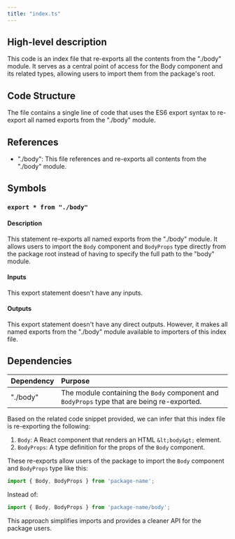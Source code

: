 ```yaml
---
title: "index.ts"
---
```


## High-level description
This code is an index file that re-exports all the contents from the "./body" module. It serves as a central point of access for the Body component and its related types, allowing users to import them from the package's root.

## Code Structure
The file contains a single line of code that uses the ES6 export syntax to re-export all named exports from the "./body" module.

## References
- "./body": This file references and re-exports all contents from the "./body" module.

## Symbols

### `export * from "./body"`
#### Description
This statement re-exports all named exports from the "./body" module. It allows users to import the `Body` component and `BodyProps` type directly from the package root instead of having to specify the full path to the "body" module.

#### Inputs
This export statement doesn't have any inputs.

#### Outputs
This export statement doesn't have any direct outputs. However, it makes all named exports from the "./body" module available to importers of this index file.

## Dependencies
| Dependency | Purpose |
|:-----------|:--------|
| "./body" | The module containing the `Body` component and `BodyProps` type that are being re-exported. |

Based on the related code snippet provided, we can infer that this index file is re-exporting the following:

1. `Body`: A React component that renders an HTML `&lt;body&gt;` element.
2. `BodyProps`: A type definition for the props of the `Body` component.

These re-exports allow users of the package to import the `Body` component and `BodyProps` type like this:

```typescript
import { Body, BodyProps } from 'package-name';
```

Instead of:

```typescript
import { Body, BodyProps } from 'package-name/body';
```

This approach simplifies imports and provides a cleaner API for the package users.